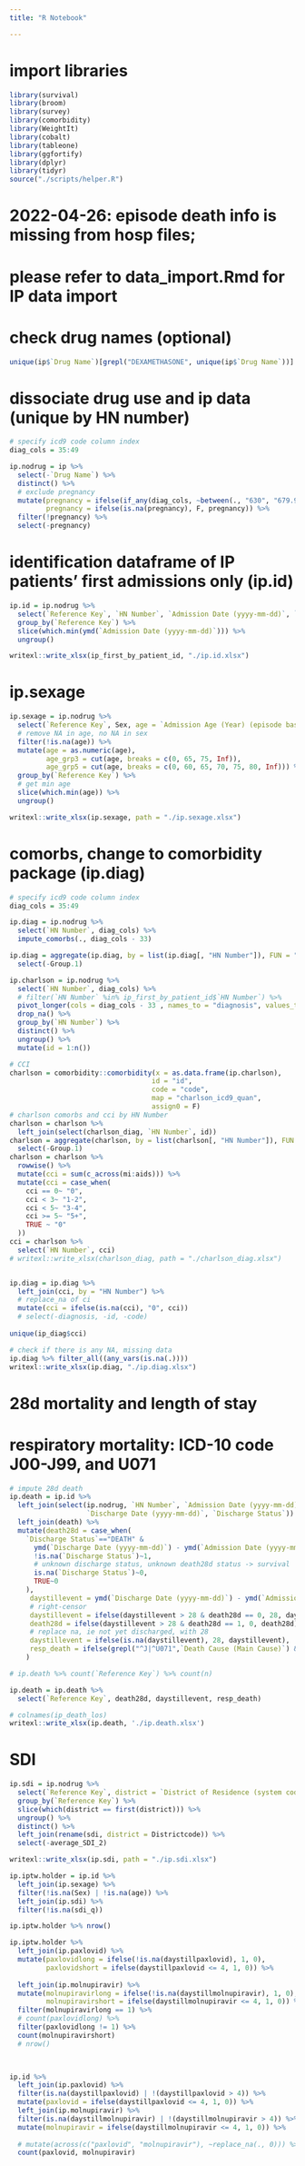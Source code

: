 ```yaml
---
title: "R Notebook"

---
```


# import libraries

```r
library(survival)
library(broom)
library(survey)
library(comorbidity)
library(WeightIt)
library(cobalt)
library(tableone)
library(ggfortify)
library(dplyr)
library(tidyr)
source("./scripts/helper.R")
```


# 2022-04-26: episode death info is missing from hosp files; 
# please refer to data_import.Rmd for IP data import 
# check drug names (optional)

```r
unique(ip$`Drug Name`)[grepl("DEXAMETHASONE", unique(ip$`Drug Name`))]
```

# dissociate drug use and ip data (unique by HN number)

```r
# specify icd9 code column index
diag_cols = 35:49

ip.nodrug = ip %>%
  select(-`Drug Name`) %>%
  distinct() %>%
  # exclude pregnancy
  mutate(pregnancy = ifelse(if_any(diag_cols, ~between(., "630", "679.99")), T, F),
         pregnancy = ifelse(is.na(pregnancy), F, pregnancy)) %>%
  filter(!pregnancy) %>%
  select(-pregnancy)
```

# identification dataframe of IP patients' first admissions only (ip.id)

```r
ip.id = ip.nodrug %>%
  select(`Reference Key`, `HN Number`, `Admission Date (yyyy-mm-dd)`, `Discharge Date (yyyy-mm-dd)`) %>%
  group_by(`Reference Key`) %>%
  slice(which.min(ymd(`Admission Date (yyyy-mm-dd)`))) %>%
  ungroup()

writexl::write_xlsx(ip_first_by_patient_id, "./ip.id.xlsx")
```

# ip.sexage

```r
ip.sexage = ip.nodrug %>%
  select(`Reference Key`, Sex, age = `Admission Age (Year) (episode based)`) %>%
  # remove NA in age, no NA in sex
  filter(!is.na(age)) %>%
  mutate(age = as.numeric(age),
         age_grp3 = cut(age, breaks = c(0, 65, 75, Inf)),
         age_grp5 = cut(age, breaks = c(0, 60, 65, 70, 75, 80, Inf))) %>%
  group_by(`Reference Key`) %>%
  # get min age
  slice(which.min(age)) %>%
  ungroup()

writexl::write_xlsx(ip.sexage, path = "./ip.sexage.xlsx")
```

# comorbs, change to comorbidity package (ip.diag)

```r
# specify icd9 code column index
diag_cols = 35:49

ip.diag = ip.nodrug %>% 
  select(`HN Number`, diag_cols) %>%
  impute_comorbs(., diag_cols - 33) 

ip.diag = aggregate(ip.diag, by = list(ip.diag[, "HN Number"]), FUN = "max") %>%
  select(-Group.1)

ip.charlson = ip.nodrug %>% 
  select(`HN Number`, diag_cols) %>%
  # filter(`HN Number` %in% ip_first_by_patient_id$`HN Number`) %>%
  pivot_longer(cols = diag_cols - 33 , names_to = "diagnosis", values_to = "code") %>%
  drop_na() %>%
  group_by(`HN Number`) %>%
  distinct() %>%
  ungroup() %>%
  mutate(id = 1:n())

# CCI
charlson = comorbidity::comorbidity(x = as.data.frame(ip.charlson), 
                                   id = "id", 
                                   code = "code", 
                                   map = "charlson_icd9_quan", 
                                   assign0 = F) 
# charlson comorbs and cci by HN Number
charlson = charlson %>%
  left_join(select(charlson_diag, `HN Number`, id))
charlson = aggregate(charlson, by = list(charlson[, "HN Number"]), FUN = "max") %>%
  select(-Group.1)
charlson = charlson %>% 
  rowwise() %>% 
  mutate(cci = sum(c_across(mi:aids))) %>%
  mutate(cci = case_when(
    cci == 0~ "0",
    cci < 3~ "1-2",
    cci < 5~ "3-4",
    cci >= 5~ "5+",
    TRUE ~ "0"
  ))
cci = charlson %>%
  select(`HN Number`, cci)
# writexl::write_xlsx(charlson_diag, path = "./charlson_diag.xlsx")


ip.diag = ip.diag %>%
  left_join(cci, by = "HN Number") %>%
  # replace_na of ci
  mutate(cci = ifelse(is.na(cci), "0", cci))
  # select(-diagnosis, -id, -code)
  
unique(ip_diag$cci)

# check if there is any NA, missing data
ip.diag %>% filter_all((any_vars(is.na(.))))  
writexl::write_xlsx(ip.diag, "./ip.diag.xlsx")
```

# 28d mortality and length of stay
# respiratory mortality: ICD-10 code J00-J99, and U071

```r

# impute 28d death
ip.death = ip.id %>%
  left_join(select(ip.nodrug, `HN Number`, `Admission Date (yyyy-mm-dd)`,
                   `Discharge Date (yyyy-mm-dd)`, `Discharge Status`)) %>%
  left_join(death) %>%
  mutate(death28d = case_when(
    `Discharge Status`=="DEATH" & 
      ymd(`Discharge Date (yyyy-mm-dd)`) - ymd(`Admission Date (yyyy-mm-dd)`) <= 28 &
      !is.na(`Discharge Status`)~1, 
      # unknown discharge status, unknown death28d status -> survival
      is.na(`Discharge Status`)~0,
      TRUE~0
    ),
     daystillevent = ymd(`Discharge Date (yyyy-mm-dd)`) - ymd(`Admission Date (yyyy-mm-dd)`),
     # right-censor
     daystillevent = ifelse(daystillevent > 28 & death28d == 0, 28, daystillevent),
     death28d = ifelse(daystillevent > 28 & death28d == 1, 0, death28d), 
     # replace na, ie not yet discharged, with 28
     daystillevent = ifelse(is.na(daystillevent), 28, daystillevent),
     resp_death = ifelse(grepl("^J|^U071",`Death Cause (Main Cause)`) & death28d == 1, 1, 0)
    )

# ip.death %>% count(`Reference Key`) %>% count(n)

ip.death = ip.death %>%
  select(`Reference Key`, death28d, daystillevent, resp_death)

# colnames(ip_death_los)
writexl::write_xlsx(ip.death, './ip.death.xlsx')
```

# SDI

```r

ip.sdi = ip.nodrug %>%
  select(`Reference Key`, district = `District of Residence (system code)`) %>%
  group_by(`Reference Key`) %>%
  slice(which(district == first(district))) %>%
  ungroup() %>%
  distinct() %>%
  left_join(rename(sdi, district = Districtcode)) %>%
  select(-average_SDI_2)

writexl::write_xlsx(ip.sdi, path = "./ip.sdi.xlsx")
```


```r
ip.iptw.holder = ip.id %>%
  left_join(ip.sexage) %>%
  filter(!is.na(Sex) | !is.na(age)) %>%
  left_join(ip.sdi) %>%
  filter(!is.na(sdi_q))

ip.iptw.holder %>% nrow()

ip.iptw.holder %>% 
  left_join(ip.paxlovid) %>% 
  mutate(paxlovidlong = ifelse(!is.na(daystillpaxlovid), 1, 0),
         paxlovidshort = ifelse(daystillpaxlovid <= 4, 1, 0)) %>%
  
  left_join(ip.molnupiravir) %>%
  mutate(molnupiravirlong = ifelse(!is.na(daystillmolnupiravir), 1, 0),
         molnupiravirshort = ifelse(daystillmolnupiravir <= 4, 1, 0)) %>%
  filter(molnupiravirlong == 1) %>%
  # count(paxlovidlong) %>%
  filter(paxlovidlong != 1) %>%
  count(molnupiravirshort)
  # nrow()
  


ip.id %>% 
  left_join(ip.paxlovid) %>% 
  filter(is.na(daystillpaxlovid) | !(daystillpaxlovid > 4)) %>%
  mutate(paxlovid = ifelse(daystillpaxlovid <= 4, 1, 0)) %>%
  left_join(ip.molnupiravir) %>%
  filter(is.na(daystillmolnupiravir) | !(daystillmolnupiravir > 4)) %>%
  mutate(molnupiravir = ifelse(daystillmolnupiravir <= 4, 1, 0)) %>%
  
  # mutate(across(c("paxlovid", "molnupiravir"), ~replace_na(., 0))) %>%
  count(paxlovid, molnupiravir)
```


